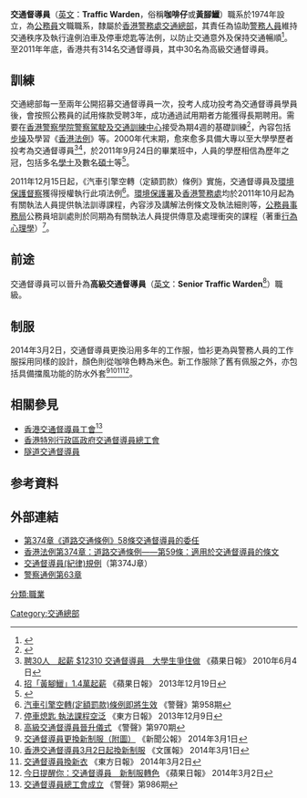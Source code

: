 '''交通督導員'''（[[英文|英文]]：'''Traffic Warden'''，俗稱'''咖啡仔'''或'''黃腳鱲'''）職系於1974年設立，為[[香港公務員|公務員]]文職職系，隸屬於[[香港警務處|香港警務處]][[交通總部|交通總部]]，其責任為協助[[警務人員|警務人員]]維持交通秩序及執行違例泊車及停車熄匙等法例，以防止交通意外及保持交通暢順<ref>{{Cite web |url=http://www.police.gov.hk/ppp_tc/05_traffic_matters/ |title=香港警務處－交通事項 |accessdate=2015-04-26 |archive-date=2020-08-15 |archive-url=https://web.archive.org/web/20200815110319/https://www.police.gov.hk/ppp_tc/05_traffic_matters/ |dead-url=no }}</ref>。至2011年年底，香港共有314名交通督導員，其中30名為高級交通督導員。

== 訓練 ==
交通總部每一至兩年公開招募交通督導員一次，投考人成功投考為交通督導員學員後，會按照公務員的試用條款受聘3年，成功通過試用期者方能獲得長期聘用。需要在[[香港警察學院|香港警察學院]][[警察駕駛及交通訓練中心|警察駕駛及交通訓練中心]]接受為期4週的基礎訓練<ref>{{Cite web |url=http://www.police.gov.hk/ppp_tc/07_police_college/sstc_pdttc.html |title=警察駕駛及交通訓練中心 |accessdate=2015-04-26 |archive-date=2019-10-05 |archive-url=https://web.archive.org/web/20191005141943/https://www.police.gov.hk/ppp_tc/07_police_college/sstc_pdttc.html |dead-url=no }}</ref>，內容包括[[步操|步操]]及學習《[[香港法例|香港法例]]》等。2000年代末期，愈來愈多具備大專以至大學學歷者投考為交通督導員<ref>[http://hk.apple.nextmedia.com/news/art/20100604/14100117 聘30人　起薪 $12310  交通督導員　大學生爭住做] {{Wayback|url=http://hk.apple.nextmedia.com/news/art/20100604/14100117 |date=20160927024635 }} 《蘋果日報》 2010年6月4日</ref><ref>[http://hk.apple.nextmedia.com/news/art/20131219/18557593 招「黃腳鱲」1.4萬起薪] {{Wayback|url=http://hk.apple.nextmedia.com/news/art/20131219/18557593 |date=20160304142808 }} 《蘋果日報》 2013年12月19日</ref>，於2011年9月24日的畢業班中，人員的學歷相信為歷年之冠，包括多名[[學士|學士]]及數名[[碩士|碩士]]等<ref>{{Cite web |url=http://www.police.gov.hk/offbeat/953/chi/l01.htm |title=《人員加油站》《警聲》第953期 |accessdate=2015-04-26 |archive-date=2019-10-05 |archive-url=https://web.archive.org/web/20191005155437/https://www.police.gov.hk/offbeat/953/chi/l01.htm |dead-url=no }}</ref>。

2011年12月15日起，《汽車引擎空轉（定額罰款）條例》實施，交通督導員及[[環境保護督察|環境保護督察]]獲得授權執行此項法例<ref>[http://www.police.gov.hk/offbeat/958/chi/n05.htm 汽車引擎空轉(定額罰款)條例即將生效] {{Wayback|url=http://www.police.gov.hk/offbeat/958/chi/n05.htm |date=20191005162453 }} 《警聲》第958期</ref>。[[環境保護署|環境保護署]]及[[香港警務處|香港警務處]]均於2011年10月起為有關執法人員提供執法訓導課程，內容涉及講解法例條文及執法細則等，[[公務員事務局|公務員事務局]]公務員培訓處則於同期為有關執法人員提供傳意及處理衝突的課程（著重[[行為心理學|行為心理學]]）<ref>[http://orientaldaily.on.cc/cnt/news/20111209/00176_016.html 停車熄匙 執法課程空泛] {{Wayback|url=http://orientaldaily.on.cc/cnt/news/20111209/00176_016.html |date=20191206112058 }} 《東方日報》 2013年12月9日</ref>。

== 前途 ==
交通督導員可以晉升為'''高級交通督導員'''（[[英文|英文]]：'''Senior Traffic Warden'''<ref>[http://www.police.gov.hk/offbeat/970/chi/i01.htm 高級交通督導員晉升儀式] {{Wayback|url=http://www.police.gov.hk/offbeat/970/chi/i01.htm |date=20191005140812 }} 《警聲》第970期</ref>）職級。

== 制服 ==
2014年3月2日，交通督導員更換沿用多年的工作服，恤衫更為與警務人員的工作服採用同樣的設計，顏色則從咖啡色轉為米色。新工作服除了舊有佩服之外，亦包括具備擋風功能的防水外套<ref>[http://www.info.gov.hk/gia/general/201403/01/P201402280486.htm 交通督導員更換新制服（附圖）] {{Wayback|url=http://www.info.gov.hk/gia/general/201403/01/P201402280486.htm |date=20191117195401 }} 《新聞公報》 2014年3月1日</ref><ref>[http://news.wenweipo.com/2014/03/01/IN1403010043.htm 香港交通督導員3月2日起換新制服] {{Wayback|url=http://news.wenweipo.com/2014/03/01/IN1403010043.htm |date=20160304074722 }} 《文匯報》 2014年3月1日</ref><ref>[http://the-sun.on.cc/cnt/news/20140302/00407_078.html 交通督導員換新衣] {{Wayback|url=http://the-sun.on.cc/cnt/news/20140302/00407_078.html |date=20160304193356 }} 《東方日報》 2014年3月2日</ref><ref>[http://hk.apple.nextmedia.com/news/art/20140302/18642443 今日提醒你：交通督導員　新制服轉色] {{Wayback|url=http://hk.apple.nextmedia.com/news/art/20140302/18642443 |date=20140408061852 }} 《蘋果日報》 2014年3月2日</ref>。

== 相關參見 ==
*[[香港交通督導員工會|香港交通督導員工會]]<ref>[http://www.police.gov.hk/offbeat/986/chi/i04.htm 交通督導員總工會成立] {{Wayback|url=http://www.police.gov.hk/offbeat/986/chi/i04.htm |date=20191005140757 }} 《警聲》第986期</ref>
*[[香港特別行政區政府交通督導員總工會|香港特別行政區政府交通督導員總工會]] 
*[[隧道交通督導員|隧道交通督導員]]

==参考資料==
{{reflist}}

==外部連結==
*[https://www.elegislation.gov.hk/hk/cap374!zh-Hant-hk/s58?_lang=zh-Hant-HK 第374章《道路交通條例》58條交通督導員的委任]
*[https://www.elegislation.gov.hk/hk/cap374!zh-Hant-hk/s59?_lang=zh-Hant-HK 香港法例第374章：道路交通條例——第59條：適用於交通督導員的條文]
*[https://www.elegislation.gov.hk/cap374J!zh-Hant-hk 交通督導員(紀律)規例]（第374J章）
*[http://www.police.gov.hk/info/doc/pgo/tc/Cpgo063.pdf  警察通例第63章] {{Wayback|url=http://www.police.gov.hk/info/doc/pgo/tc/Cpgo063.pdf |date=20191005130635 }}

[[分類:職業|分類:職業]]
[[Category:交通總部|Category:交通總部]]
